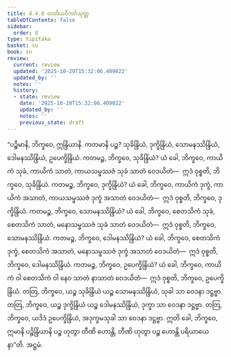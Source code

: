 ```yaml
---
title: 4.4.8 တတိယဝိဘင်္ဂသုတ္တ
tableOfContents: false
sidebar:
  order: 8
type: tipitaka
basket: su
book: sn
review:
  current: review
  updated: '2025-10-20T15:32:06.409022'
  updated_by: ''
  notes: ''
  history:
  - state: review
    date: '2025-10-20T15:32:06.409022'
    updated_by: ''
    notes: ''
    previous_state: draft
---
```



<DynamicBreadcrumb />


<ReviewStatus review={frontmatter.review} showDetails={true} />

<HypothesisAnnotation frontmatter={frontmatter} />

<Division number="508" book="sn" e="ch" v="18" p="354">

<Paragraph number="1112" book="sn">
“ပဉ္စိမာနိ, ဘိက္ခဝေ, ဣန္ဒြိယာနိ. ကတမာနိ ပဉ္စ? သုခိန္ဒြိယံ, ဒုက္ခိန္ဒြိယံ, သောမနဿိန္ဒြိယံ, ဒေါမနဿိန္ဒြိယံ, ဥပေက္ခိန္ဒြိယံ.
</Paragraph>

<Paragraph number="1113" book="sn">
ကတမဉ္စ, ဘိက္ခဝေ, သုခိန္ဒြိယံ? ယံ ခေါ, ဘိက္ခဝေ, ကာယိကံ သုခံ, ကာယိကံ သာတံ, ကာယသမ္ဖဿဇံ သုခံ သာတံ ဝေဒယိတံ—  ဣဒံ ဝုစ္စတိ, ဘိက္ခဝေ, သုခိန္ဒြိယံ.
</Paragraph>

<Paragraph number="1114" book="sn">
ကတမဉ္စ, ဘိက္ခဝေ, ဒုက္ခိန္ဒြိယံ? ယံ ခေါ, ဘိက္ခဝေ, ကာယိကံ ဒုက္ခံ, ကာယိကံ အသာတံ, ကာယသမ္ဖဿဇံ ဒုက္ခံ အသာတံ ဝေဒယိတံ—  ဣဒံ ဝုစ္စတိ, ဘိက္ခဝေ, ဒုက္ခိန္ဒြိယံ.
</Paragraph>

<Paragraph number="1115" book="sn">
ကတမဉ္စ, ဘိက္ခဝေ, သောမနဿိန္ဒြိယံ? ယံ ခေါ, ဘိက္ခဝေ, စေတသိကံ သုခံ, စေတသိကံ သာတံ, မနောသမ္ဖဿဇံ သုခံ သာတံ ဝေဒယိတံ—  ဣဒံ ဝုစ္စတိ, ဘိက္ခဝေ, သောမနဿိန္ဒြိယံ.
</Paragraph>

<Paragraph number="1116" book="sn">
ကတမဉ္စ, ဘိက္ခဝေ, ဒေါမနဿိန္ဒြိယံ? ယံ ခေါ, ဘိက္ခဝေ, စေတသိကံ ဒုက္ခံ, စေတသိကံ အသာတံ, မနောသမ္ဖဿဇံ ဒုက္ခံ အသာတံ ဝေဒယိတံ—  ဣဒံ ဝုစ္စတိ, ဘိက္ခဝေ, ဒေါမနဿိန္ဒြိယံ.
</Paragraph>

<Paragraph number="1117" book="sn">
ကတမဉ္စ, ဘိက္ခဝေ, ဥပေက္ခိန္ဒြိယံ? ယံ ခေါ, ဘိက္ခဝေ, ကာယိကံ ဝါ စေတသိကံ ဝါ နေဝ သာတံ နာသာတံ ဝေဒယိတံ—  ဣဒံ ဝုစ္စတိ, ဘိက္ခဝေ, ဥပေက္ခိန္ဒြိယံ.
</Paragraph>

<Paragraph number="1118" book="sn">
တတြ, ဘိက္ခဝေ, ယဉ္စ သုခိန္ဒြိယံ ယဉ္စ သောမနဿိန္ဒြိယံ, သုခါ သာ ဝေဒနာ ဒဋ္ဌဗ္ဗာ. တတြ, ဘိက္ခဝေ, ယဉ္စ ဒုက္ခိန္ဒြိယံ ယဉ္စ ဒေါမနဿိန္ဒြိယံ, ဒုက္ခာ သာ ဝေဒနာ ဒဋ္ဌဗ္ဗာ. တတြ, ဘိက္ခဝေ, ယဒိဒံ ဥပေက္ခိန္ဒြိယံ, အဒုက္ခမသုခါ သာ ဝေဒနာ ဒဋ္ဌဗ္ဗာ. ဣတိ ခေါ, ဘိက္ခဝေ, ဣမာနိ ပဉ္စိန္ဒြိယာနိ ပဉ္စ ဟုတွာ တီဏိ ဟောန္တိ, တီဏိ ဟုတွာ ပဉ္စ ဟောန္တိ ပရိယာယေနာ”တိ.

</Paragraph>
</Division>

<Paragraph number="1119" type="center" book="sn">
အဋ္ဌမံ.
</Paragraph>